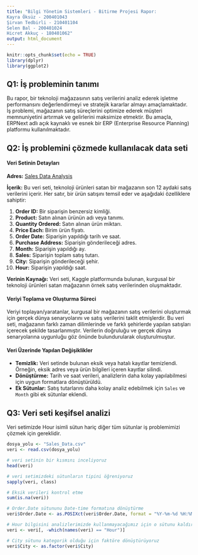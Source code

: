 ```yaml
---
title: "Bilgi Yönetim Sistemleri - Bitirme Projesi Rapor:
Kayra Öksüz - 200401043
Şirvan Tedbirli - 210401104
Selen Bal - 200401024
Hicret Akkuç - 180401062"
output: html_document
---
```


```r
knitr::opts_chunk$set(echo = TRUE)
library(dplyr)
library(ggplot2)
```


## Q1: İş probleminin tanımı

Bu rapor, bir teknoloji mağazasının satış verilerini analiz ederek işletme performansını değerlendirmeyi ve stratejik kararlar almayı amaçlamaktadır. İş problemi, mağazanın satış süreçlerini optimize ederek müşteri memnuniyetini artırmak ve gelirlerini maksimize etmektir. Bu amaçla, ERPNext adlı açık kaynaklı ve esnek bir ERP (Enterprise Resource Planning) platformu kullanılmaktadır. 



## Q2: İş problemini çözmede kullanılacak data seti 

#### Veri Setinin Detayları

**Adres:** [Sales Data Analysis](https://www.kaggle.com/datasets/beekiran/sales-data-analysis)

**İçerik:** Bu veri seti, teknoloji ürünleri satan bir mağazanın son 12 aydaki satış verilerini içerir. Her satır, bir ürün satışını temsil eder ve aşağıdaki özelliklere sahiptir:

1. **Order ID:** Bir siparişin benzersiz kimliği.
2. **Product:** Satın alınan ürünün adı veya tanımı.
3. **Quantity Ordered:** Satın alınan ürün miktarı.
4. **Price Each:** Birim ürün fiyatı.
5. **Order Date:** Siparişin yapıldığı tarih ve saat.
6. **Purchase Address:** Siparişin gönderileceği adres.
7. **Month:** Siparişin yapıldığı ay.
8. **Sales:** Siparişin toplam satış tutarı.
9. **City:** Siparişin gönderileceği şehir.
10. **Hour:** Siparişin yapıldığı saat.

**Verinin Kaynağı:** Veri seti, Kaggle platformunda bulunan, kurgusal bir teknoloji ürünleri satan mağazanın örnek satış verilerinden oluşmaktadır.

#### Veriyi Toplama ve Oluşturma Süreci

Veriyi toplayan/yaratanlar, kurgusal bir mağazanın satış verilerini oluşturmak için gerçek dünya senaryolarını ve satış verilerini taklit etmişlerdir. Bu veri seti, mağazanın farklı zaman dilimlerinde ve farklı şehirlerde yapılan satışları içerecek şekilde tasarlanmıştır. Verilerin doğruluğu ve gerçek dünya senaryolarına uygunluğu göz önünde bulundurularak oluşturulmuştur.

#### Veri Üzerinde Yapılan Değişiklikler

- **Temizlik:** Veri setinde bulunan eksik veya hatalı kayıtlar temizlendi. Örneğin, eksik adres veya ürün bilgileri içeren kayıtlar silindi.
- **Dönüştürme:** Tarih ve saat verileri, analizlerin daha kolay yapılabilmesi için uygun formatlara dönüştürüldü.
- **Ek Sütunlar:** Satış tutarlarını daha kolay analiz edebilmek için `Sales` ve `Month` gibi ek sütunlar eklendi.



## Q3: Veri seti keşifsel analizi 

  Veri setimizde Hour isimli sütun hariç diğer tüm sütunlar iş problemimizi çözmek için gereklidir.

```r
dosya_yolu <- "Sales_Data.csv"
veri <- read.csv(dosya_yolu)

# veri setinin bir kısmını inceliyoruz
head(veri)

# veri setimizdeki sütunların tipini öğreniyoruz
sapply(veri, class)

```


```r
# Eksik verileri kontrol etme
sum(is.na(veri))

# Order.Date sütununu Date-time formatına dönüştürme
veri$Order.Date <- as.POSIXct(veri$Order.Date, format = "%Y-%m-%d %H:%M:%S")

# Hour bilgisini analizlerimizde kullanmayacağımız için o sütunu kaldırıyoruz
veri <- veri[, -which(names(veri) == "Hour")]

# City sütunu kategorik olduğu için faktöre dönüştürüyoruz
veri$City <- as.factor(veri$City)
```
